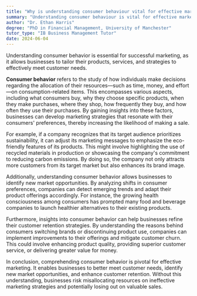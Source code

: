 ```yaml
---
title: "Why is understanding consumer behaviour vital for effective marketing?"
summary: "Understanding consumer behaviour is vital for effective marketing as it helps businesses tailor their products, services, and strategies to meet customer needs."
author: "Dr. Ethan Harris"
degree: "PhD in Financial Management, University of Manchester"
tutor_type: "IB Business Management Tutor"
date: 2024-06-04
---
```


Understanding consumer behavior is essential for successful marketing, as it allows businesses to tailor their products, services, and strategies to effectively meet customer needs.

**Consumer behavior** refers to the study of how individuals make decisions regarding the allocation of their resources—such as time, money, and effort—on consumption-related items. This encompasses various aspects, including what consumers buy, why they choose specific products, when they make purchases, where they shop, how frequently they buy, and how often they use their purchases. By gaining insights into these factors, businesses can develop marketing strategies that resonate with their consumers' preferences, thereby increasing the likelihood of making a sale.

For example, if a company recognizes that its target audience prioritizes sustainability, it can adjust its marketing messages to emphasize the eco-friendly features of its products. This might involve highlighting the use of recycled materials in production or showcasing the company's commitment to reducing carbon emissions. By doing so, the company not only attracts more customers from its target market but also enhances its brand image.

Additionally, understanding consumer behavior allows businesses to identify new market opportunities. By analyzing shifts in consumer preferences, companies can detect emerging trends and adapt their product offerings accordingly. For instance, the growing health consciousness among consumers has prompted many food and beverage companies to launch healthier alternatives to their existing products.

Furthermore, insights into consumer behavior can help businesses refine their customer retention strategies. By understanding the reasons behind consumers switching brands or discontinuing product use, companies can implement improvements to their offerings and mitigate customer churn. This could involve enhancing product quality, providing superior customer service, or delivering greater value for money.

In conclusion, comprehending consumer behavior is pivotal for effective marketing. It enables businesses to better meet customer needs, identify new market opportunities, and enhance customer retention. Without this understanding, businesses risk misallocating resources on ineffective marketing strategies and potentially losing out on valuable sales.
    